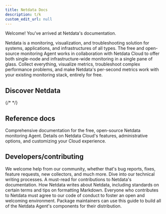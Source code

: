 ```yaml
---
title: Netdata Docs
description: t/k
custom_edit_url: null
---
```



Welcome! You’ve arrived at Netdata's documentation.

Netdata is a monitoring, visualization, and troubleshooting solution for systems, applications, and infrastructures of
all types. The free and open-source monitoring Agent works in collaboration with Netdata Cloud to offer both single-node
and infrastructure-wide monitoring in a single pane of glass. Collect everything, visualize metrics, troubleshoot
complex performance problems, and make Netdata's per-second metrics work with your existing monitoring stack, entirely
for free.

<StartBox 
  to="/docs/get"
  title="Get Netdata"
  description="Sign up for Netdata Cloud and install the open-source Agent on your
  nodes. Claim and connect your nodes to Netdata Cloud for seamless, scalable, 
  and granular infrastructure monitoring."
  image={true} />

## Discover Netdata

<Learn>
  <LearnBox 
    title="Overview"
    description="Learn about Netdata's core features, how it's different, and how it integrates with your existing monitoring stack.">
    <LearnLinks>
      <LearnLink to="/docs/overview/what-is-netdata" title="What is Netdata?" />
      <LearnLink to="/docs/overview/why-netdata" title="Why use Netdata?" />
      <LearnLink to="/docs/overview/netdata-monitoring-stack" title="How to use Netdata with your existing stack" />
    </LearnLinks>
  </LearnBox>
  <LearnBox 
    title="Quickstart"
    description="Get a 5-minute introduction into how you'll visualize metrics and troubleshoot issues using Netdata's tools based on the type of infrastructure you want to monitor.">
    <LearnLinks>
      <LearnLink to="/docs/quickstart/single-node" title="Monitor a single node" />
      <LearnLink to="/docs/quickstart/infrastructure" title="Monitor an infrastructure" />
    </LearnLinks>
  </LearnBox>
  <LearnBox 
    title="Configure"
    description="Set up Netdata Cloud based the topology of your infrastructure and collaborate with your team. Learn how to configure individual nodes via their Agents.">
    <LearnLinks>
      <LearnLink to="/docs/configure/spaces-war-rooms" title="Set up Spaces and War Rooms" />
      <LearnLink to="/docs/configure/invite-collaborate" title="Invite your team and collaborate" />
      <LearnLink to="/docs/configure/nodes" title="Configure your nodes" />
      <LearnLink to="/docs/configure/secure-nodes" title="Secure your nodes behind a web proxy" />
    </LearnLinks>
  </LearnBox>
  <LearnBox 
    title="Collect"
    description="Learn what per-second metrics Netdata can collect using its 300+ built-in collectors, full compatibility with Prometheus endpoints, and zero configuration.">
    <LearnLinks>
      <LearnLink to="/docs/collect/how-collectors-work" title="How Netdata's metrics collectors work" />
      <LearnLink to="/docs/collect/enable-configure" title="Enable or configure a collector" />
      <LearnLink to="/docs/collect/system-metrics" title="System metrics" />
      <LearnLink to="/docs/collect/container-metrics" title="Container metrics" />
      <LearnLink to="/docs/collect/application-metrics" title="Application metrics" />
    </LearnLinks>
  </LearnBox>
  <LearnBox 
    title="Visualize"
    description="Follow our guides on interacting with Netdata's visualizations and creating new dashboards so you can quickly drill down on anomalies and discover their root cause.">
    <LearnLinks>
      <LearnLink to="/docs/visualize/view-all-nodes" title="View all your nodes at a glance" />
      <LearnLink to="/docs/visualize/interact-dashboards-charts" title="Interact with dashboards and charts" />
      <LearnLink to="/docs/visualize/create-dashboards" title="Create new dashboards" />
    </LearnLinks>
  </LearnBox>
  <LearnBox 
    title="Monitor"
    description="Leverage Netdata's health watchdog and hundreds of pre-configured alarms to receive notifications on your favorite platforms whenever an anomaly affects the health or performance of your infrastructure.">
    <LearnLinks>
      <LearnLink to="/docs/monitor/view-active-alarms" title="View active health alarms" />
      <LearnLink to="/docs/monitor/configure-alarms" title="Configure health alarms" />
      <LearnLink to="/docs/monitor/enable-notifications" title="Enable notifications" />
    </LearnLinks>
  </LearnBox>
  {/* <LearnBox 
    title="Troubleshoot"
    description="Use visualizations, alarms, thousands of real-time metrics, and sophisticated tooling to help you identify, diagnose, and solve complex performance issues on your node or across your infrastructure.">
    <LearnLinks>
      <LearnLink to="/docs/troubleshoot/visual-anomaly-detection" title="Visually detect anomalies" />
      <LearnLink to="/docs/troubleshoot/metric-correlations" title="Root cause analysis with Metric Correlations" />
    </LearnLinks>
  </LearnBox> */}
  <LearnBox 
    title="Store"
    description="Netdata's distributed data architecture simplifies how you store metrics and dramatically reduces the cost compared to centralizing per-second metrics in one place. Configure your nodes to store the metrics you need.">
    <LearnLinks>
      <LearnLink to="/docs/store/distributed-data-architecture" title="Distributed data architecture" />
      <LearnLink to="/docs/store/change-metrics-storage" title="Change how long Netdata stores metrics" />
    </LearnLinks>
  </LearnBox>
  <LearnBox 
    title="Export"
    description="Send Netdata's metrics to other time-series databases to extend and improve your monitoring stack with per-second metrics. Archive or correlate metrics using other platforms.">
    <LearnLinks>
      <LearnLink to="/docs/export/external-databases" title="Export metrics to external time-series databases" />
      <LearnLink to="/docs/export/enable-connector" title="Enable an exporting connector" />
    </LearnLinks>
  </LearnBox>
</Learn>

## Reference docs

<Discover>
  <DiscoverBox 
    href="/docs/agent" 
    title="Agent">
    Comprehensive documentation for the free, open-source Netdata monitoring Agent.
  </DiscoverBox>
  <DiscoverBox 
    href="/docs/cloud" 
    title="Cloud">
    Details on Netdata Cloud's features, administrative options, and customizing your Cloud experience.
  </DiscoverBox>
</Discover>

## Developers/contributing

<Discover>
  <DiscoverBox 
    href="/docs/agent/contributing" 
    title="Contributing">
    We welcome help from our community, whether that's bug reports, fixes, feature requests, new collectors, and much more.
  </DiscoverBox>
  <DiscoverBox 
    href="/docs/agent/contributing/contributing-documentation" 
    title="Contributing to documentation">
    Dive into our technical writing processes. A must-read for contributions to Netdata's documentation.
  </DiscoverBox>
  <DiscoverBox 
    href="/docs/agent/contributing/style-guide" 
    title="Style guide">
    How Netdata writes about Netdata, including standards on certain terms and tips on formatting Markdown.
  </DiscoverBox>
  <DiscoverBox 
    href="/docs/agent/contributing/style-guide" 
    title="Contributor Covenant Code of Conduct">
    Everyone who contributes to Netdata must agree to our code of conduct to foster an open and welcoming environment.
  </DiscoverBox>
  <DiscoverBox 
    href="/docs/agent/packaging/installer/methods/source" 
    title="Manually build Netdata from source">
    Package maintainers can use this guide to build all of the Netdata Agent's components for their distribution.
  </DiscoverBox>
</Discover>

